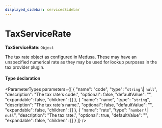 ```yaml
---
displayed_sidebar: servicesSidebar
---
```



# TaxServiceRate

 **TaxServiceRate**: `Object`

The tax rate object as configured in Medusa. These may have an unspecified
numerical rate as they may be used for lookup purposes in the tax provider
plugin.

#### Type declaration

<ParameterTypes parameters={[
  {
    "name": "code",
    "type": "`string` \\| ``null``",
    "description": "The tax rate's code.",
    "optional": false,
    "defaultValue": "",
    "expandable": false,
    "children": []
  },
  {
    "name": "name",
    "type": "`string`",
    "description": "The tax rate's name.",
    "optional": false,
    "defaultValue": "",
    "expandable": false,
    "children": []
  },
  {
    "name": "rate",
    "type": "`number` \\| ``null``",
    "description": "The tax rate.",
    "optional": true,
    "defaultValue": "",
    "expandable": false,
    "children": []
  }
]} />
